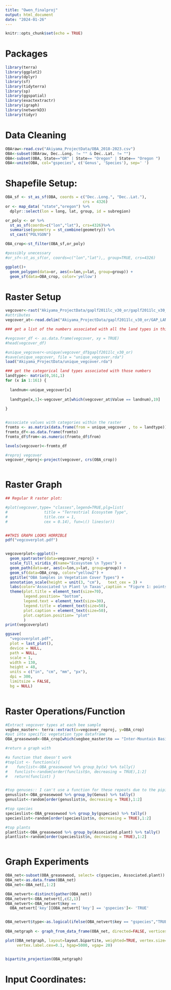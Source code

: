 ```yaml
---
title: "Owen_finalproj"
output: html_document
date: "2024-01-26"
---
```


```r
knitr::opts_chunk$set(echo = TRUE)
```

# Packages

```r
library(terra)
library(ggplot2)
library(dplyr)
library(sf)
library(tidyterra)
library(sp)
library(ggspatial)
library(exactextractr)
library(igraph)
library(networkD3)
library(tidyr)
```

# Data Cleaning

```r
OBAraw<-read.csv("Akiyama_ProjectData/OBA_2018-2023.csv")
OBA<-subset(OBAraw, Dec..Long. != "" & Dec..Lat. != "")
OBA<-subset(OBA, State=="OR" | State== "Oregon" | State== "Oregon ")
OBA<-unite(OBA, col="gspecies", c('Genus', 'Species'), sep=' ')


```

# Shapefile Setup:

```r
OBA_sf <- st_as_sf(OBA, coords = c("Dec..Long.", "Dec..Lat."),
                                  crs = 4326)
or <- map_data( "state","oregon") %>% 
  dplyr::select(lon = long, lat, group, id = subregion)

or_poly <- or %>%
  st_as_sf(coords=c("lon","lat"), crs=4326)%>%
  summarise(geometry = st_combine(geometry)) %>%
  st_cast("POLYGON")

OBA_crop<-st_filter(OBA_sf,or_poly)

#possibly unecessary
#or_sf<-st_as_sf(or, coords=c("lon","lat"),, group=TRUE, crs=4326)

ggplot()+
  geom_polygon(data=or, aes(x=lon,y=lat, group=group)) +
  geom_sf(data=OBA_crop, color='yellow') 
```

# Raster Setup

```r
vegcover<-rast("Akiyama_ProjectData/gaplf2011lc_v30_or/gaplf2011lc_v30_or.tif")
#attributes
vegcover_at<-read.delim("Akiyama_ProjectData/gaplf2011lc_v30_or/GAP_LANDFIRE_National_Terrestrial_Ecosystems_2011_Attributes.txt")

### get a list of the numbers associated with all the land types in this raster (put this in # because converting to df took 20 min)

#vegcover_df <- as.data.frame(vegcover, xy = TRUE)
#head(vegcover_df)

#unique_vegcover<-unique(vegcover_df$gaplf2011lc_v30_or)
#save(unique_vegcover, file = "unique_vegcover.rda")
load("Akiyama_ProjectData/unique_vegcover.rda")

### get the categorical land types associated with those numbers
landtype<- matrix(0,161,1)
for (x in 1:161) {
  
  landnum<-unique_vegcover[x]
 
  landtype[x,1]<-vegcover_at[which(vegcover_at$Value == landnum),19]
  
}


#associate values with categories within the raster
fromto <- as.matrix(data.frame(from = unique_vegcover , to = landtype))
fromto_df<-as.data.frame(fromto)
fromto_df$from<-as.numeric(fromto_df$from)

levels(vegcover)<-fromto_df

#reproj vegcover
vegcover_reproj<-project(vegcover, crs(OBA_crop))



```

# Raster Graph

```r
## Regular R raster plot:

#plot(vegcover,type= "classes",legend=TRUE,plg=list(
#                title = "Terrestrial Ecosystem Type",
#                title.cex = 1, 
#                cex = 0.14), fun=\() lines(or))


##THIS GRAPH LOOKS HORRIBLE
pdf("vegcoverplot.pdf")


vegcoverplot<-ggplot()+
  geom_spatraster(data=vegcover_reproj) +
  scale_fill_viridis_d(name="Ecosystem \n Types") +
  geom_path(data=or, aes(x=lon,y=lat, group=group)) +
  geom_sf(data=OBA_crop, color="yellow2") +
  ggtitle("OBA Samples in Vegetation Cover Types") +
  annotation_scale(height = unit(3, "cm"),   text_cex = 3) +
  labs(color='Associated \n Plant \n Taxas',caption = "Figure 1: points represent instances of Halictus rubicundus caught from 2018-2019. The species has a wide distribution accross many ecosystems and plants.") +
  theme(plot.title = element_text(size=70),
        legend.position= "bottom",
        legend.text = element_text(size=30),
        legend.title = element_text(size=50),
        plot.caption = element_text(size=50),
        plot.caption.position= "plot"
        )
print(vegcoverplot)

ggsave(
  "vegcoverplot.pdf",
  plot = last_plot(),
  device = NULL,
  path = NULL,
  scale = 1,
  width = 130,
  height = 48,
  units = c("in", "cm", "mm", "px"),
  dpi = 300,
  limitsize = FALSE,
  bg = NULL)
         
```

# Raster Operations/Function

```r
#Extract vegcover types at each bee sample
vegbee_master<- terra::extract(x=vegcover_reproj, y=OBA_crop)
#put into specific vegetation type dataframe
OBA_greasewood<-OBA_crop[which(vegbee_master$to == "Inter-Mountain Basins Greasewood Flat"),]

#return a graph with 

#a function that doesn't work
#toplist <- function(x){
#    funclist<-OBA_greasewood %>% group_by(x) %>% tally()
#   funclist<-random[order(funclist$n, decreasing = TRUE),1:2]
#   return(funclist) }


#top genuses:: I can't use a function for these repeats due to the piping
genuslist<-OBA_greasewood %>% group_by(Genus) %>% tally()
genuslist<-random[order(genuslist$n, decreasing = TRUE),1:2]

#top species
specieslist<-OBA_greasewood %>% group_by(gspecies) %>% tally()
specieslist<-random[order(specieslist$n, decreasing = TRUE),1:2]

#top plants
plantlist<-OBA_greasewood %>% group_by(Associated.plant) %>% tally()
plantlist<-random[order(specieslist$n, decreasing = TRUE),1:2]



```

# Graph Experiments

```r

OBA_net<-subset(OBA_greasewood, select= c(gspecies, Associated.plant))
OBA_net<-as.data.frame(OBA_net)
OBA_net<-OBA_net[,1:2]

OBA_netvert<-distinct(gather(OBA_net))
OBA_netvert<-OBA_netvert[,c(2,1)]
OBA_netvert<-OBA_netvert$key ==
  OBA_netvert['key'][OBA_netvert['key'] == 'gspecies']<- 'TRUE'


OBA_netvert$type<-as.logical(ifelse(OBA_netvert$key == "gspecies","TRUE","FALSE"))
 
OBA_netgraph <- graph_from_data_frame(OBA_net, directed=FALSE, vertices=OBA_netvert)

plot(OBA_netgraph, layout=layout.bipartite, weighted=TRUE, vertex.size=0.5,
     vertex.label.cex=0.1, hgap=5000, vgap= 20)


bipartite_projection(OBA_netgraph)
```

# Input Coordinates:

```r

```

# 
